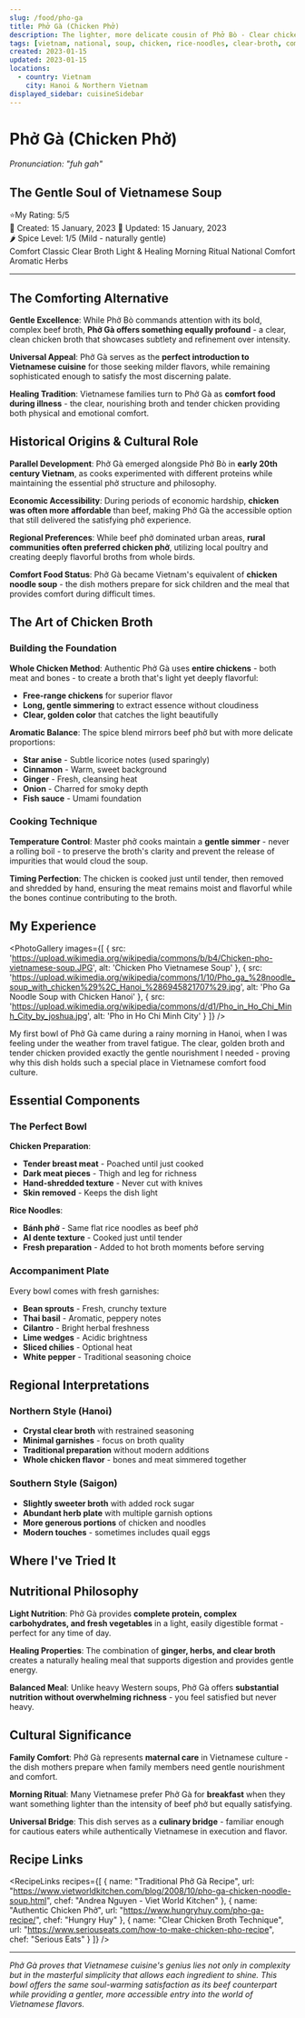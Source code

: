 ```yaml
---
slug: /food/pho-ga
title: Phở Gà (Chicken Phở)
description: The lighter, more delicate cousin of Phở Bò - Clear chicken broth with tender meat and aromatic herbs
tags: [vietnam, national, soup, chicken, rice-noodles, clear-broth, comforting, traditional, hanoi, light]
created: 2023-01-15
updated: 2023-01-15
locations:
  - country: Vietnam
    city: Hanoi & Northern Vietnam
displayed_sidebar: cuisineSidebar
---
```



# Phở Gà (Chicken Phở)
*Pronunciation: "fuh gah"*

## The Gentle Soul of Vietnamese Soup

<div className="food-rating">
  <span className="star">⭐</span>My Rating: 5/5
</div>

<div className="food-metadata">
  <span className="food-date">📅 Created: 15 January, 2023</span>
  <span className="food-date">🔄 Updated: 15 January, 2023</span>
</div>

<div className="spice-level">
  🌶️ Spice Level: 1/5 (Mild - naturally gentle)
</div>

<div className="food-tags">
  <span className="food-tag">Comfort Classic</span>
  <span className="food-tag">Clear Broth</span>
  <span className="food-tag">Light & Healing</span>
  <span className="food-tag">Morning Ritual</span>
  <span className="food-tag">National Comfort</span>
  <span className="food-tag">Aromatic Herbs</span>
</div>

---

## The Comforting Alternative

**Gentle Excellence**: While Phở Bò commands attention with its bold, complex beef broth, **Phở Gà offers something equally profound** - a clear, clean chicken broth that showcases subtlety and refinement over intensity.

**Universal Appeal**: Phở Gà serves as the **perfect introduction to Vietnamese cuisine** for those seeking milder flavors, while remaining sophisticated enough to satisfy the most discerning palate.

**Healing Tradition**: Vietnamese families turn to Phở Gà as **comfort food during illness** - the clear, nourishing broth and tender chicken providing both physical and emotional comfort.

## Historical Origins & Cultural Role

**Parallel Development**: Phở Gà emerged alongside Phở Bò in **early 20th century Vietnam**, as cooks experimented with different proteins while maintaining the essential phở structure and philosophy.

**Economic Accessibility**: During periods of economic hardship, **chicken was often more affordable** than beef, making Phở Gà the accessible option that still delivered the satisfying phở experience.

**Regional Preferences**: While beef phở dominated urban areas, **rural communities often preferred chicken phở**, utilizing local poultry and creating deeply flavorful broths from whole birds.

**Comfort Food Status**: Phở Gà became Vietnam's equivalent of **chicken noodle soup** - the dish mothers prepare for sick children and the meal that provides comfort during difficult times.

## The Art of Chicken Broth

### Building the Foundation

**Whole Chicken Method**: Authentic Phở Gà uses **entire chickens** - both meat and bones - to create a broth that's light yet deeply flavorful:
- **Free-range chickens** for superior flavor
- **Long, gentle simmering** to extract essence without cloudiness
- **Clear, golden color** that catches the light beautifully

**Aromatic Balance**: The spice blend mirrors beef phở but with more delicate proportions:
- **Star anise** - Subtle licorice notes (used sparingly)
- **Cinnamon** - Warm, sweet background
- **Ginger** - Fresh, cleansing heat
- **Onion** - Charred for smoky depth
- **Fish sauce** - Umami foundation

### Cooking Technique

**Temperature Control**: Master phở cooks maintain a **gentle simmer** - never a rolling boil - to preserve the broth's clarity and prevent the release of impurities that would cloud the soup.

**Timing Perfection**: The chicken is cooked just until tender, then removed and shredded by hand, ensuring the meat remains moist and flavorful while the bones continue contributing to the broth.

## My Experience

<PhotoGallery images={[
  { src: 'https://upload.wikimedia.org/wikipedia/commons/b/b4/Chicken-pho-vietnamese-soup.JPG', alt: 'Chicken Pho Vietnamese Soup' },
  { src: 'https://upload.wikimedia.org/wikipedia/commons/1/10/Pho_ga_%28noodle_soup_with_chicken%29%2C_Hanoi_%286945821707%29.jpg', alt: 'Pho Ga Noodle Soup with Chicken Hanoi' },
  { src: 'https://upload.wikimedia.org/wikipedia/commons/d/d1/Pho_in_Ho_Chi_Minh_City_by_joshua.jpg', alt: 'Pho in Ho Chi Minh City' }
]} />

My first bowl of Phở Gà came during a rainy morning in Hanoi, when I was feeling under the weather from travel fatigue. The clear, golden broth and tender chicken provided exactly the gentle nourishment I needed - proving why this dish holds such a special place in Vietnamese comfort food culture.

## Essential Components

### The Perfect Bowl

**Chicken Preparation**:
- **Tender breast meat** - Poached until just cooked
- **Dark meat pieces** - Thigh and leg for richness
- **Hand-shredded texture** - Never cut with knives
- **Skin removed** - Keeps the dish light

**Rice Noodles**:
- **Bánh phở** - Same flat rice noodles as beef phở
- **Al dente texture** - Cooked just until tender
- **Fresh preparation** - Added to hot broth moments before serving

### Accompaniment Plate

Every bowl comes with fresh garnishes:
- **Bean sprouts** - Fresh, crunchy texture
- **Thai basil** - Aromatic, peppery notes
- **Cilantro** - Bright herbal freshness
- **Lime wedges** - Acidic brightness
- **Sliced chilies** - Optional heat
- **White pepper** - Traditional seasoning choice

## Regional Interpretations

### Northern Style (Hanoi)
- **Crystal clear broth** with restrained seasoning
- **Minimal garnishes** - focus on broth quality
- **Traditional preparation** without modern additions
- **Whole chicken flavor** - bones and meat simmered together

### Southern Style (Saigon)
- **Slightly sweeter broth** with added rock sugar
- **Abundant herb plate** with multiple garnish options
- **More generous portions** of chicken and noodles
- **Modern touches** - sometimes includes quail eggs

## Where I've Tried It

<MapEmbed location="Hanoi, Vietnam" description="Discovering the comforting warmth of authentic Phở Gà in a neighborhood stall" />

## Nutritional Philosophy

**Light Nutrition**: Phở Gà provides **complete protein, complex carbohydrates, and fresh vegetables** in a light, easily digestible format - perfect for any time of day.

**Healing Properties**: The combination of **ginger, herbs, and clear broth** creates a naturally healing meal that supports digestion and provides gentle energy.

**Balanced Meal**: Unlike heavy Western soups, Phở Gà offers **substantial nutrition without overwhelming richness** - you feel satisfied but never heavy.

## Cultural Significance

**Family Comfort**: Phở Gà represents **maternal care** in Vietnamese culture - the dish mothers prepare when family members need gentle nourishment and comfort.

**Morning Ritual**: Many Vietnamese prefer Phở Gà for **breakfast** when they want something lighter than the intensity of beef phở but equally satisfying.

**Universal Bridge**: This dish serves as a **culinary bridge** - familiar enough for cautious eaters while authentically Vietnamese in execution and flavor.

## Recipe Links

<RecipeLinks recipes={[
  {
    name: "Traditional Phở Gà Recipe",
    url: "https://www.vietworldkitchen.com/blog/2008/10/pho-ga-chicken-noodle-soup.html",
    chef: "Andrea Nguyen - Viet World Kitchen"
  },
  {
    name: "Authentic Chicken Phở",
    url: "https://www.hungryhuy.com/pho-ga-recipe/",
    chef: "Hungry Huy"
  },
  {
    name: "Clear Chicken Broth Technique",
    url: "https://www.seriouseats.com/how-to-make-chicken-pho-recipe",
    chef: "Serious Eats"
  }
]} />

---

*Phở Gà proves that Vietnamese cuisine's genius lies not only in complexity but in the masterful simplicity that allows each ingredient to shine. This bowl offers the same soul-warming satisfaction as its beef counterpart while providing a gentler, more accessible entry into the world of Vietnamese flavors.*